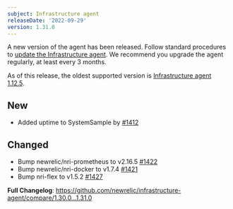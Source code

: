 ```yaml
---
subject: Infrastructure agent
releaseDate: '2022-09-29'
version: 1.31.0
---
```


A new version of the agent has been released. Follow standard procedures to [update the Infrastructure agent](https://docs.newrelic.com/docs/infrastructure/install-configure-manage-infrastructure/update-or-uninstall/update-infrastructure-agent). We recommend you upgrade the agent regularly, at least every 3 months.

As of this release, the oldest supported version is [Infrastructure agent 1.12.5](https://docs.newrelic.com/docs/release-notes/infrastructure-release-notes/infrastructure-agent-release-notes/new-relic-infrastructure-agent-1125).

## New
* Added uptime to SystemSample by [#1412](https://github.com/newrelic/infrastructure-agent/pull/1412)

## Changed
* Bump newrelic/nri-prometheus to v2.16.5 [#1422](https://github.com/newrelic/infrastructure-agent/pull/1422)
* Bump newrelic/nri-docker to v1.7.4  [#1421](https://github.com/newrelic/infrastructure-agent/pull/1421)
* Bump nri-flex to v1.5.2 [#1427](https://github.com/newrelic/infrastructure-agent/pull/1427)



**Full Changelog**: https://github.com/newrelic/infrastructure-agent/compare/1.30.0...1.31.0
